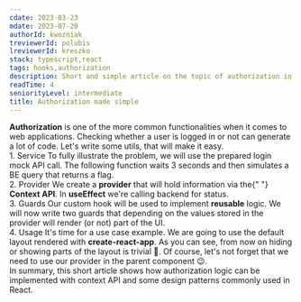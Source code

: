 ```yaml
---
cdate: 2023-03-23
mdate: 2023-07-20
authorId: kwozniak
treviewerId: polubis
lreviewerId: kreszko
stack: typescript,react
tags: hooks,authorization
description: Short and simple article on the topic of authorization in React, so as not to get hung up on it.
readTime: 4
seniorityLevel: intermediate
title: Authorization made simple
---
```


<Prelude>
  <M>
    <B>Authorization</B> is one of the more common functionalities when it comes
    to web applications. Checking whether a user is logged in or not can
    generate a lot of code. Let's write some utils, that will make it easy.
  </M>
</Prelude>

<Section>
  <XL>1. Service</XL>
  <M>
    To fully illustrate the problem, we will use the prepared login mock API
    call. The following function waits 3 seconds and then simulates a BE query
    that returns a flag.
  </M>
  <Snippet
    linesCount={20}
    src="/snippets/authorization-made-simple/service.ts"
  />
</Section>

<Section>
  <XL>2. Provider</XL>
  <M>
    We create a <B>provider</B> that will hold information via the{" "}
    <B>Context API</B>. In <B>useEffect</B> we're calling backend for status.
  </M>
  <Snippet
    linesCount={54}
    src="/snippets/authorization-made-simple/provider.tsx"
  />
</Section>

<Section>
  <XL>3. Guards</XL>
  <M>
    Our custom hook will be used to implement <B>reusable</B> logic. We will now
    write two guards that depending on the values stored in the provider will
    render (or not) part of the UI.
  </M>
  <Snippet
    linesCount={46}
    src="/snippets/authorization-made-simple/guard.tsx"
  />
</Section>

<Section>
  <XL>4. Usage</XL>
  <M>
    It's time for a use case example. We are going to use the default layout
    rendered with <B>create-react-app</B>.
  </M>
  <Snippet
    linesCount={25}
    src="/snippets/authorization-made-simple/usage.tsx"
  />
  <M>
    As you can see, from now on hiding or showing parts of the layout is trivial
    🤡. Of course, let's not forget that we need to use our provider in the
    parent component 😉.
  </M>
</Section>

<Summary>
  <M>
    In summary, this short article shows how authorization logic can be
    implemented with context API and some design patterns commonly used in
    React.
  </M>
</Summary>
